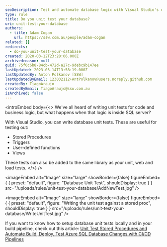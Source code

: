 ```yaml
---
seoDescription: Test and automate database logic with Visual Studio's unit tests for SQL Server, ensuring stored procedures, triggers, functions, and views are thoroughly tested.
type: rule
title: Do you unit test your database?
uri: unit-test-your-database
authors:
  - title: Adam Cogan
    url: https://ssw.com.au/people/adam-cogan
related: []
redirects:
  - do-you-unit-test-your-database
created: 2020-03-12T23:28:06.000Z
archivedreason: null
guid: 75f0c6b8-84cb-472d-a27c-9debc9b147ee
lastUpdated: 2023-03-14T13:58:19.000Z
lastUpdatedBy: Anton Polkanov [SSW]
lastUpdatedByEmail: 123032112+AntPolkanov@users.noreply.github.com
createdBy: TiagoAraujo
createdByEmail: TiagoAraujo@ssw.com.au
isArchived: false
---
```


<introEmbed
  body={<>
We've all heard of writing unit tests for code and business logic, but what happens when that logic is inside SQL server?

With Visual Studio, you can write database unit tests. These are useful for testing out:

- Stored Procedures
- Triggers
- User-defined functions
- Views

These tests can also be added to the same library as your unit, web and load tests.
  </>}
/>

<imageEmbed
  alt="Image"
  size="large"
  showBorder={false}
  figureEmbed={ {
    preset: "default",
    figure: "Database Unit Test",
    shouldDisplay: true
  } }
  src="/uploads/rules/unit-test-your-database/AddNewTest.jpg"
/>



<imageEmbed
  alt="Image"
  size="large"
  showBorder={false}
  figureEmbed={ {
    preset: "default",
    figure: "Writing the unit test against a stored proc",
    shouldDisplay: true
  } }
  src="/uploads/rules/unit-test-your-database/WriteUnitTest.jpg"
/>


If you want to know how to setup database unit tests locally and in your build pipeline, check out this article: [Unit Test Stored Procedures and Automate Build, Deploy, Test Azure SQL Database Changes with CI/CD Pipelines](https://cuteprogramming.wordpress.com/2022/04/29/unit-test-stored-procedures-and-automate-build-deploy-test-azure-sql-database-changes-with-ci-cd-pipelines/)
